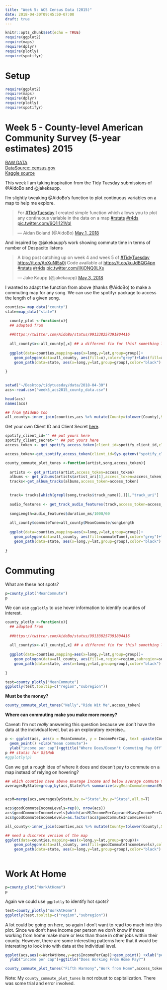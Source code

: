 ```yaml
---
title: "Week 5: ACS Census Data (2015)"
date: 2018-04-30T09:45:50-07:00
draft: true
---
```



```r
knitr::opts_chunk$set(echo = TRUE)
require(ggplot2)
require(maps)
require(dplyr)
require(plotly)
require(spotifyr)
```

# Setup 
```r
require(ggplot2)
require(maps)
require(dplyr)
require(plotly)
require(spotifyr)
```

# Week 5 - County-level American Community Survey (5-year estimates) 2015
[RAW DATA](https://github.com/rfordatascience/tidytuesday/blob/master/data/acs2015_county_data.csv)  
[DataSource: census.gov](https://factfinder.census.gov/faces/nav/jsf/pages/index.xhtml)  
[Kaggle source](https://www.kaggle.com/muonneutrino/us-census-demographic-data)  

This week I am taking inspiration from the Tidy Tuesday submissions of @AidoBo and @jakekaupp.

I'm slightly tweaking @AidoBo's function to plot continuous variables on a map to help me explore.

<blockquote class="twitter-tweet" data-lang="en"><p lang="en" dir="ltr">For <a href="https://twitter.com/hashtag/TidyTuesday?src=hash&amp;ref_src=twsrc%5Etfw">#TidyTuesday</a> I created simple function which allows you to plot any continuous variable in the data on a map <a href="https://twitter.com/hashtag/rstats?src=hash&amp;ref_src=twsrc%5Etfw">#rstats</a> <a href="https://twitter.com/hashtag/r4ds?src=hash&amp;ref_src=twsrc%5Etfw">#r4ds</a> <a href="https://t.co/6Q1I121VqI">pic.twitter.com/6Q1I121VqI</a></p>&mdash; Aidan Boland (@AidoBo) <a href="https://twitter.com/AidoBo/status/991338257391804416?ref_src=twsrc%5Etfw">May 1, 2018</a></blockquote>
  <script async src="https://platform.twitter.com/widgets.js" charset="utf-8"></script>
  
And inspired by @jakekaupp's work showing commute time in terms of number of Despacito listens

<blockquote class="twitter-tweet" data-lang="en"><p lang="en" dir="ltr">A blog post catching up on week 4 and week 5 of <a href="https://twitter.com/hashtag/TidyTuesday?src=hash&amp;ref_src=twsrc%5Etfw">#TidyTuesday</a> <a href="https://t.co/AoXuNI5s0j">https://t.co/AoXuNI5s0j</a>  Code available at <a href="https://t.co/kuJdBQG4pn">https://t.co/kuJdBQG4pn</a> <a href="https://twitter.com/hashtag/rstats?src=hash&amp;ref_src=twsrc%5Etfw">#rstats</a> <a href="https://twitter.com/hashtag/r4ds?src=hash&amp;ref_src=twsrc%5Etfw">#r4ds</a> <a href="https://t.co/IXjONQ0LXs">pic.twitter.com/IXjONQ0LXs</a></p>&mdash; Jake Kaupp (@jakekaupp) <a href="https://twitter.com/jakekaupp/status/992128540396138496?ref_src=twsrc%5Etfw">May 3, 2018</a></blockquote>
  <script async src="https://platform.twitter.com/widgets.js" charset="utf-8"></script>
 

I wanted to adapt the function from above (thanks @AidoBo) to make a commuting map for any song. We can use the spotifyr package to access the length of a given song.
  
  
```r
counties= map_data("county")
state=map_data("state")

  county_plot <-function(x){
  ## adapted from
  
  ##https://twitter.com/AidoBo/status/991338257391804416
  
  all_county$x<-all_county[,x] ## a different fix for this? something like aes_string?
  
  ggplot(data=counties,mapping=aes(x=long,y=lat,group=group))+
    geom_polygon(data=all_county, aes(fill=x),color="grey")+labs(fill=x)+scale_fill_distiller(palette="Spectral")+theme_void()+
    geom_path(data=state, aes(x=long,y=lat,group=group),color="black") ## add state boundaries
  
}
  
```

```r
setwd("~/Desktop/tidytuesday/data/2018-04-30")
acs<-read.csv("week5_acs2015_county_data.csv")

head(acs)
names(acs)

## from @AidoBo too
all_county<-inner_join(counties,acs %>% mutate(County=tolower(County),State=tolower(State)),by=c("subregion"="County","region"="State"))

```

Get your own Client ID and Client Secret [here](https://beta.developer.spotify.com/documentation/web-api/).

```r
spotify_client_id="" ## put yours here
spotify_client_secret="" ## put yours here
access_token <- get_spotify_access_token(client_id=spotify_client_id,client_secret=spoitfy_client_secret)
```

```r
access_token<-get_spotify_access_token(client_id=Sys.getenv("spotify_client_id"),client_secret=Sys.getenv("spotify_client_secret"))
```

```r
county_commute_plot_tunes <-function(artist,song,access_token){
  
  artists <- get_artists(artist,access_token=access_token)
  albums <- get_albums(artists$artist_uri[1],access_token=access_token)
  tracks<-get_album_tracks(albums,access_token=access_token)
  

  track= tracks[which(grepl(song,tracks$track_name)),][1,"track_uri"]
  
  audio_features <- get_track_audio_features(track,access_token=access_token)
  
  songLength=audio_features$duration_ms/1000/60
  
  all_county$commuteTune=all_county$MeanCommute/songLength
  
  ggplot(data=counties,mapping=aes(x=long,y=lat,group=group))+
    geom_polygon(data=all_county, aes(fill=commuteTune),color="grey")+labs(fill=paste("Song Plays Per \n Average Commute"))+scale_fill_distiller(palette="Spectral")+theme_void()+ggtitle(paste(artist,song,sep=" - "))+
    geom_path(data=state, aes(x=long,y=lat,group=group),color="black") ## add state boundaries
  
}

```

# Commuting 

What are these hot spots?

```r
p=county_plot("MeanCommute") 
p
```

We can use `ggplotly` to use hover information to identify counties of interest.

```r
county_plotly <-function(x){
  ## adapted from
  
  ##https://twitter.com/AidoBo/status/991338257391804416
  
  all_county$x<-all_county[,x] ## a different fix for this? something like aes_string?
  
  ggplot(data=counties,mapping=aes(x=long,y=lat,group=group))+
    geom_polygon(data=all_county, aes(fill=x,region=region,subregion=subregion),color="grey")+labs(fill=x)+scale_fill_distiller(palette="Spectral")+theme_void()+
    geom_path(data=state, aes(x=long,y=lat,group=group),color="black") ## add state boundaries
  
}

test=county_plotly("MeanCommute")
ggplotly(test,tooltip=c("region","subregion"))
```



**Must be the money?**

```r
county_commute_plot_tunes("Nelly","Ride Wit Me",access_token)
```



**Where can commuting make you make more money?**

Caveat: I'm not *really* answering this question because we don't have the data at the individual level, but as an exploratory exercise...

```r
p <- ggplot(acs, aes(x = MeanCommute, y = IncomePerCap, text =paste(County,State,sep="-"))) +
  geom_point() +xlab("mean commute")+
  ylab("income per cap")+ggtitle("Where Does/Doesn't Commuting Pay Off?")
p ## static for GitHub
#ggplotly(p)
```

Can we get a rough idea of where it does and doesn't pay to commute on a map instead of relying on hovering?

```r
## which counties have above average income and below average commute time per state (averages within a state)
averagesByState=group_by(acs,State)%>% summarize(avgMeanCommute=mean(MeanCommute),avgIncomePerCap=mean(IncomePerCap))


acsM=merge(acs,averagesByState,by.x="State",by.y="State",all.x=T)

acs$goodCommuteIncomeLevels=rep(0, nrow(acs))
acs$goodCommuteIncomeLevels[which(acsM$IncomePerCap>acsM$avgIncomePerCap & acsM$MeanCommute < acsM$avgMeanCommute)]=1
acs$goodCommuteIncomeLevels=as.factor(acs$goodCommuteIncomeLevels)

all_county<-inner_join(counties,acs %>% mutate(County=tolower(County),State=tolower(State)),by=c("subregion"="County","region"="State"))

## need a discrete version of the map
ggplot(data=counties,mapping=aes(x=long,y=lat,group=group))+
    geom_polygon(data=all_county, aes(fill=goodCommuteIncomeLevels),color="grey")+labs(fill="Good Commuter Given Income")+scale_fill_discrete()+theme_void()+
    geom_path(data=state, aes(x=long,y=lat,group=group),color="black") ## add state boundaries
  
```



# Work At Home

```r
p=county_plot("WorkAtHome") 
p
```

Again we could use `ggplotly` to identify hot spots?

```r
test=county_plotly("WorkAtHome")
ggplotly(test,tooltip=c("region","subregion"))
```

A lot could be going on here, so again I don't want to read too much into this plot. Since we don't have income per person we don't know if those working from home make more or less than those in other jobs within their county. However, there are some interesting patterns here that it would be interesting to look into with data at the individual level. 

```r

ggplot(acs,aes(x=WorkAtHome,y=acs$IncomePerCap))+geom_point() +xlab("percentage working from home")+
  ylab("income per cap")+ggtitle("Does Working From Home Pay?")

```

```r
county_commute_plot_tunes("Fifth Harmony","Work from Home",access_token)
```


Note: My `county_commute_plot_tunes` is not robust to capitalization. There was some trial and error involved.